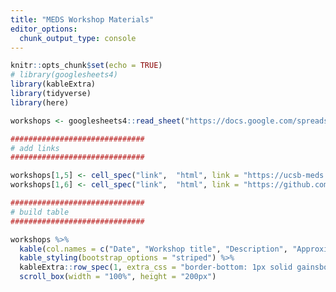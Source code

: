 ```yaml
---
title: "MEDS Workshop Materials"
editor_options: 
  chunk_output_type: console
---
```


```r
knitr::opts_chunk$set(echo = TRUE)
# library(googlesheets4)
library(kableExtra)
library(tidyverse)
library(here)

workshops <- googlesheets4::read_sheet("https://docs.google.com/spreadsheets/d/1C3YARs0diRMo2FF0VguO1B8uPByP7lNCkxLym-APV_0/edit?usp=sharing") # Request access from Sam to update this sheet
```

```r
##############################
# add links
##############################

workshops[1,5] <- cell_spec("link",  "html", link = "https://ucsb-meds.github.io/customizing-websites-css/#1")
workshops[1,6] <- cell_spec("link",  "html", link = "https://github.com/UCSB-MEDS/customizing-websites-css")

##############################
# build table 
##############################

workshops %>% 
  kable(col.names = c("Date", "Workshop title", "Description", "Approximate duration", "Presentation materials", "GitHub repo"), format = "html", escape = FALSE) %>% 
  kable_styling(bootstrap_options = "striped") %>% 
  kableExtra::row_spec(1, extra_css = "border-bottom: 1px solid gainsboro") %>% 
  scroll_box(width = "100%", height = "200px") 
```
